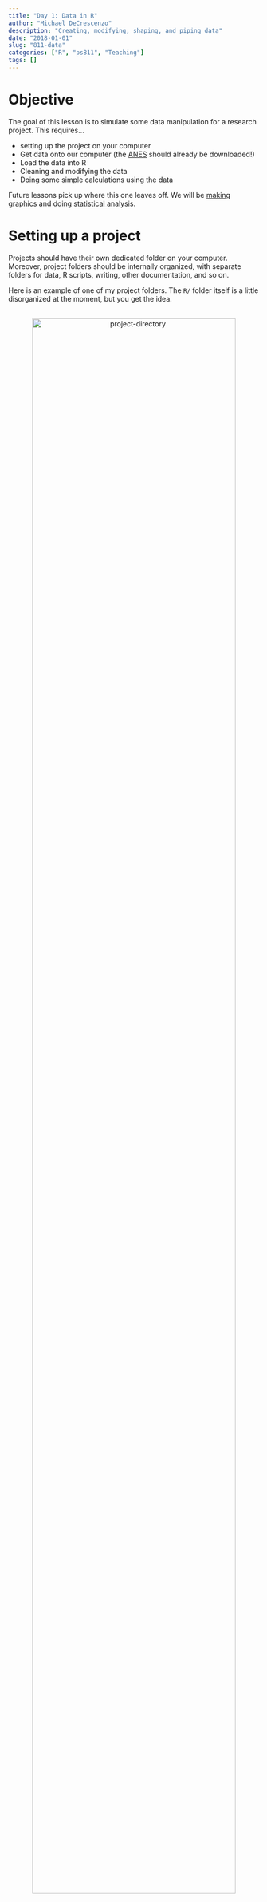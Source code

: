 ```yaml
---
title: "Day 1: Data in R"
author: "Michael DeCrescenzo"
description: "Creating, modifying, shaping, and piping data"
date: "2018-01-01"
slug: "811-data"
categories: ["R", "ps811", "Teaching"]
tags: []
---
```




# Objective

The goal of this lesson is to simulate some data manipulation for a research project. This requires...

- setting up the project on your computer
- Get data onto our computer (the [ANES](http://electionstudies.org/studypages/anes_timeseries_cdf/anes_timeseries_cdf.htm) should already be downloaded!)
- Load the data into R
- Cleaning and modifying the data
- Doing some simple calculations using the data


Future lessons pick up where this one leaves off. We will be [making graphics](811/811-graphics) and doing [statistical analysis](811/811-analysis).




# Setting up a project

Projects should have their own dedicated folder on your computer. Moreover, project folders should be internally organized, with separate folders for data, R scripts, writing, other documentation, and so on. 

Here is an example of one of my project folders. The `R/` folder itself is a little disorganized at the moment, but you get the idea.

<center>
  <br>
  <img src="img/dir.png" alt="project-directory" style="width: 90%;"/>
</center>
<br>

You should already have an `ps811/R/lessons/` folder. In that folder, create a `data/` folder to store the ANES data. You'll want to save any `.R` files you are using in the `R/` folder. Here's how I would recommend proceeding with R files for these lessons:

- Download any corresponding script files from [Canvas](https://canvas.wisc.edu/courses/86298)
- Create your own R file for following along and practicing with variations on the provided code (this will be largely based on the script file from Canvas)
- Optional: download the `.Rmd` file for these webpages from my [Github](https://github.com/mikedecr/site-source/tree/master/content/811). These files contain both code and the text on the web pages, but they are fairly easy to interpret. These files are easiest to use with Rstudio. Learn more [here](http://rmarkdown.rstudio.com/).

Some tips for setting up projects: 

- When you name your folders and files, use hyphens or underscores to separate words, not spaces. Something like `811-data-lesson.R` is better than `811 data lesson.R`. 
- Use short folder names when you can. File names as well. This makes your life easier for navigating directory pathways and version-controlling your work (e.g. with Git, which I recommend learning at some point soon).
- Avoid setting up the folders in ways that would require you to navigate *up* the directory tree. If that doesn't immediately make sense, see the section below.



# Directories

Just as you can look around your computer in the file browser ("Finder" on Mac and "Explorer" on Windows), R looks around your computer as well. The problem is, R is very stupid unless you tell it where to look for stuff.

If you open R, it looks some place on your computer by default. Here's where mine is looking right now.

```r
getwd()
```

If you type this command in R, it probably starts at the top of your user profile on your computer (e.g. `"/Users/michaeldecrescenzo/"`). If we want R to find our project files, however, we need to tell R to look in our project folder. Do this by setting the working directory. For example...

```r
setwd("~/folder/pathway/to/project")
```

You should set your directory to the `top` of the project folder, not all the way into the `data/` folder. You should do this because it's always easier to navigate down a folder tree than up a folder tree. The code for navigating *out* a folder, `..`, doesn't tell you which folder is the destination, so it can be confusing to depend on it. 



# Getting started

Let's install some packages that we will use. 

```r
install.packages("magrittr")
install.packages("tidyverse")
```

Once you install these packages, you should comment out the installation commands in your script file. We don't need to install them each time. 

Now load the packages so they can be used in this R session.

```r
library("magrittr")
library("tidyverse")
```

When you load the `tidyverse` package, you actually load several packages that are *part of* the Tidyverse. We'll explain what the Tidyverse is below.

You will notice that a warning message says that some function names in the `tidyverse` package "masks" some of the names in the `magrittr` and other packages. This means some of the object names in the packages are the same. This is *generally* something you should be watching out for, as your code may not work as intended. It is, however, not going to be a problem in this particular instance.


# Loading external data

With your directory set at the top of your current project, find the ANES data file using `list.files()`. You can look inside folders by adding the folder path as an argument. The ANES data should be in the `data/` folder.

```r
list.files()
list.files("data")
```

R has many functions for reading datasets into memory. They typically follow a format of `read.xyz()` (for base functions) or `read_xyz()` (for Tidyverse functions), where `xyz` refers to the file extension of interest. 

We want to read a Stata file, which has the `.dta` extension. Many web pages will recommend using the `foreign` package, but `foreign` is pretty outdated and fails with newer Stata files. I'd recommend the `haven` package. 

```r
# download the package
install.packages("haven")

# use the package to read the data
library("haven")
anes <- read_dta("data/anes_timeseries_cdf.dta")
```

This should take a few moments to load because the ANES cumulative file is a big file. Don't worry.

```r
anes <- haven::read_dta(here::here("static/data/anes_timeseries_cdf.dta"))
```



# Data frames

Most datasets you will work with in R are called "data frames." These are basically R's default dataset object. They are two-dimensional tables, but the columns (variables) have names. These are like the variable names we saw with Stata. What's different about Stata is that, with R, we can have as many datasets in R's current memory as we want. In Stata, you work with one table at a time.

Print the data to see what the table looks like.

```r
anes
```

Technically speaking, the `anes` object is called a "tibble", which is a special type of data frame created by the `tidyverse` package. Tibbles are different from ordinary data frames because they are prettier when they print out. If you want to see what I mean, you can coerce the `anes` object to a regular data frame and see the difference for yourself. You can enter the following code into R *at your own risk* and see the monstrosity that R tries to print out.

```r
as.data.frame(anes)
```

Suffice it to say that R will try to print out what you ask it to. Tibble objects assume that you normally don't want to print out something absolutely huge. 

There are a few handy functions for learning about data frames. 

We can get the number of rows. In this case, rows are survey respondents.

```r
nrow(anes) 
```

We can also get the number of columns (variables).

```r
ncol(anes)
```

You can print out the top or bottom of a data frame to get a glance of it.

```r
head(anes) 
tail(anes)
```

When we print the `anes` object, we don't get a full list of variable names (because there are so many). To get the full set of names, use the `names()` function.

```r
names(anes)
```


# Variables in a data frame

Here's a weird R thing.

Let's look at the `VCF0004` variable. The codebook (which you should have!) tells us that it's the election cycle variable. Let's print it out.

```r
VCF0004
```

You should get an error. 

Why? Because that variable isn't an object we can directly access. Why? Because it's *inside* the `anes` object, and R doesn't know if we have variables with similar names in different datasets, so it's being safe by not letting us access it directly. This is different from what we're used to with Stata, but that's because Stata confines you to one data table at a time. R lets you have as many objects as you want, so we have to be specific about which object we want to access.

To deal with this, we use the `$` character to tell R that a variable is located within a dataset. Let's demonstrate (using the `head()` function to shorten the output).

```r
head(anes$VCF0004)
```

That works. 

You can see the full list of objects that R can access directly like this:

```r
ls()
```

This is sometimes called R's "workspace" or R's current memory. There's no telling what these objects are from this output, only that there are objects with names in memory. They may have other objects "inside of" them or other accessible attributes, each of which require some other method to access them (the `$` for variables within data frames is *one way* of accessing an object's attributes).


# "Attaching" data, and why you should never do it

Or, "my rant on attaching"...

Others may have advised you that *attaching* packages is one way of getting around the annoying `$` notation for variables within data frames. 

Here's my advice. ***Never attach.*** Do not do it. It does not do what you think it does, and it creates so many more (invisible) problems than it solves:

- You may have other objects in R memory with the same names. Many R functions create objects-within-objects that have the same names. Attaching is asking for trouble.
- If attaching leads to a name clash, it can make some objects directly inaccessible by name. 
- Operations like sorting get weird when you attach. Sorting is usually something you want to do to a table of related variables at once. Attaching, however, conceptually ungroups these otherwise related vectors, and things like sorting become more difficult to mentally manage.
- As you become more advanced with R, you will have many related datasets with the same names floating around, and attaching will mess things up. I promise.

And so on. As a result, I'm declaring a strict (but in my opinion, defensible) policy around attaching: **You may not attach.** Do not attach data for your homework. Do not attach data for your final project. Do not attach data in a house or with a mouse. Attaching is a dangerous practice, and I will not endorse any use of it, especially not for newcomers to R.

Luckily for us (and all of the R community), the `tidyverse` package provides many tools that make attaching unnecessary. 



# The Tidyverse

Now, the good stuff.

The [Tidyverse](https://www.tidyverse.org/) describes itself as...

> ...an opinionated collection of R packages designed for data science. All packages share an underlying philosophy and common APIs. 

That philosophy is based on *tidy data*, which refers to data organization where (1) rows contain cases, (2) columns contain variables, and (3) cells contain variable values. 

Although this sounds simple, there are many data formats that do not fit that pattern. Legislative data, for example, is often represented as a vote matrix with legislators in rows and bills in columns. The cells, in turn, would contain `1`s and `0`s to indicate legislators' Yea and Nay votes, respectively, on each bill. A tidy legislative voting dataset, on the other hand, would have a legislator variable, a bill variable, and a vote variable. Both datasets contain the same information, but the organization of the data allow for different sorts of manipulations. And it so happens that the tidy organization is particularly helpful for doing a lot of powerful stuff with R with very little code. 

The Tidyverse is, historically, a collection of philosophicallly unified packages. The eponymous `tidyverse` package is a relatively new entity, which takes some of the most heavily used (but not all) Tidyverse components and places them into one package for convenience. The [packages in the Tidyverse](https://www.tidyverse.org/packages/) are all designed to make data tidy or manipulate already-tidy data. Moreover, the tools are designed with a coherent syntax that makes them easy for beginners to learn, easy to understand (when you read the code), easy to integrate into complex analysis, and easy for visualizing data. It is hard for me, as someone who has been using R for years, to describe to newcomers just how much the Tidyverse has changed the way R is done in the past few years.

One enormous change that the Tidyverse has brought to the world R is the integration and popularization of the pipe operator from the [`magrittr` package](https://cran.r-project.org/web/packages/magrittr/vignettes/magrittr.html). Although we will not cover the pipe operator until the end of this lesson, I encourage you ***not*** to view it as an afterthought. It drastically changes the way R is written and read, and I'd recommend you use it constantly.

For more resources about the Tidyverse (aside from this course), you can visit a webpage devoted to [such resources](https://www.tidyverse.org/learn/), which links you to the [R 4 Data Science](http://r4ds.had.co.nz/) book, a book on [`ggplot2`](https://github.com/hadley/ggplot2-book), and various [cheatsheets](https://www.rstudio.com/resources/cheatsheets/) for the constituent packages of the Tidyverse. I got my start using [this blog post](https://rpubs.com/bradleyboehmke/data_wrangling), which describes the pipe operator and two of the most important Tidyverse packages: `dplyr` and `tidyr`. We will cover the main points of the Tidyverse, but I would bookmark these resources for later browsing.

**One last note before *really* jumping in:** It is a conscious decision to focus on the Tidyverse at the expense of other approaches (namely, "base R"). As I wrote in [the online introduction to these R lessons](811/811-intro), this is because we have a limited time to make R fun and accessible, and base R is neither. That being said, you may encounter base R online and in replication materials for other studies, so you should be open to learning a little bit about it online. But I would encourage against making it your "default" mode of doing R. Hopefully you'll see how easy the Tidyverse is as we proceed!


# How `tidyverse` functions work

Tidyverse literature refers to its core functions as "verbs." These are functions that take a data frame and modify it. 

When you call one of these verbs, you declare the dataset name in the function. This removes the need to specify the dataset when you call a variable. R assumes that variables are located in the declared dataset. A generic example:

```r
dataset <- verb_name(dataset, verb_arguments = ...)
```

We will review the following `tidyverse` functions from the `dplyr` package...

- `rename()`: renaming variables
- `mutate()`: add/modify variables
- `select()`: grab certain columns (variables)
- `filter()`: grab certain rows (cases)
- `summarize()`: collapse/aggregate data (e.g. means)
- `group_by()`: create groups out of your data (e.g. for summarizing within group)
- `arrange()`: reordering rows
- various `join` functions: for *merging* data

And from the `tidyr` package (for making data tidy)

- `gather()`: turn many columns into one column (wide to long)
- `spread()`: turn one column into many columns (long to wide)

Most data manipulation tasks fall under the umbrella of one or more of these functions. This is what makes the Tidyverse so useful: it has a small number of very powerful tools that facilitate nearly all common data munging tasks.


# Renaming

The `rename()` function takes a data frame with one set of names, and it returns a data frame with different names. 

Here, we rename the following variables: 

- election year
- respondents' ratings of the two major US parties on a 7-pt ideological scale (1 "extremely liberal" to 7 "extremely conservative")
- respondents' placement of themselves on the same scale
- and a 7-pt index of party ID (Strong Democrat, Weak Democrat, Independent leaning Democrat, True Independent, Leaning Republican......)

```r
anes <- rename(anes, 
               cycle = VCF0004,
               libcon_demparty = VCF0503, 
               libcon_repparty = VCF0504, 
               libcon_self = VCF0803,
               pid7 = VCF0301)
```


# Modifying data

You can modify the columns of a dataset by creating new variables or modifying existing variables. The `mutate()` function takes a data frame and either adds or overwrites columns as specified.

We'll use `mutate()` to recode some variables. To understand the recoding task, we'll first look at the ideological self-placement variable.

```r
table(anes$libcon_self, exclude = NULL)
```

Only the values 1--7 are valid. We want to recode everything else as `NA`. There are many ways to do this.

## The `ifelse()` function

The `ifelse()` function follows the following psueocode:

```
if (this) then {that} 
  else {something else}
```

Phrased differently, it checks if something in the data is true, and if it's true it does *A*, and if it's false it does *B*. Here it is in action within a call to `mutate()`. The function is long, so I have to get creative with code indentation to make it readable, so bear with me.

```r
# ifelse(logical test, result if TRUE, result if FALSE)
anes <- mutate(anes, 
  libcon_self = 
    ifelse(libcon_self == 0 | libcon_self >= 8 | is.na(libcon_self), 
           NA, 
           libcon_self),
  libcon_demparty = ifelse(libcon_demparty %in% 1:7, libcon_demparty, NA))
 ```

We recode two variables in this `mutate()` call. We use `ifelse()` in slightly different ways.

- If `libcon_self` is 0 *or* greater than or equal to 8 *or* NA, then recode to `NA`, else recode to the existing value of `libcon_self` (i.e. no change). 
- If `libcon_demparty` is an integer value 1 through 7, keep it the way it is, else recode to `NA`. We'll return to the `%in%` operator at the end of this section.

Read the binary logical operators as follows:

- `A == B`: A is equal to B
- `A >= B`: A is greater than or equal to B
- `A <= B`: A is less than or equal to B
- `A | B`: A or B
- `A & B`: A and B

Notice that nothing can be *equal to* `NA`. That's because `NA` isn't a value; it's a stand-in. Use the `is.na()` function instead.

## The `case_when()` function

When we have multiple rules stacked on top of another, things can get hairy. Pseudocode: 
```
if (this) {that} 
  else {if (this) {that} 
         else {if (this) {that} 
                 else {something else} } }
```

This would be difficult to code with `ifelse()`, because we would need to nest multiple `ifelse()` calls inside of each other, which is tedious and prone to mistakes.

We can avoid this using the `case_when()` function, which bills itself as a "vectorized `ifelse()`." Here it is in action:

```r
anes <- mutate(anes,
  libcon_repparty = case_when(
                      libcon_repparty == 1 ~ libcon_repparty,
                      libcon_repparty == 2 ~ libcon_repparty,
                      libcon_repparty %in% c(3, 4) ~ libcon_repparty,
                      libcon_repparty %in% (5:7) ~ libcon_repparty),
  pid7 = case_when(pid7 %in% 1:7 ~ pid7))
```

The replacement value comes after the `~`. Translated:

- If `libcon_repparty` is equal to 1, replace with `libcon_repparty` (i.e. keep the same). If it is 2, keep the same. Same with values 3 and 4, and 5 through 7. The only reason I break these into different conditions is to show you different ways to do this logical matching.
- If the `pid7` variable is an integer value 1 through 7, keep it the same.

Something you should know about `case_when()` is that any value of an existing variable that is not logically matched will be automatically recoded to `NA`. You can override the automatic recoding by specifying a catch-all recode value, `TRUE ~ catch_all_replacement`. 

The above code also features the `%in%` operator, which is a godsend. It is useful because...

- `x == (1 | 2 | 3)` doesn't work
- `x == 1 | x == 2 | x == 3` works but is annoying

Instead, it is easier to type `x %in% c(1, 2, 3)` (or `x %in% 1:3` if matching adjacent integers). What this means is "x is in the set of {1, 2, 3}." It works like the $\in$ operator in set theory.


## Tips for recoding

Depending on what you're doing, you may not find it valuable to recode the original data. Instead you might create a new variable that modifies the original. If you want to pitch the original variables later, you can do it with the `select()` function (described below), but at least you don't need to muck through lots of code to get the originals back. You can just...not delete them.

When you recode new variables, you might want to compare the new and old variables using the `table()` function.

I try to consolidate all of my data cleaning tasks into as few calls to `mutate()` as possible. This makes it easy to retrace your steps. In fact, I usually devote an entire `.R` file in my project solely to cleaning the original data. Once the data are clean, I save a cleaned dataset, and then load the cleaned dataset for subsequent analyses.


## Variables from other variables

Intuitively, you can create variables from other variables. 

Here, we calculate the ideological distance between one's self placement and their placement of the two parties. We also calculate how far apart they perceive the parties to be. The sign of the result ($+/-$) indicates the ideological direction of the difference. Negative values indicate that respondents find themselves to be more liberal than a party, or that they find the Republican Party to be more liberal than the Democratic Party (which would be weird, but hey, that's survey data for you). 

```r
anes <- mutate(anes, 
               dem_distance = libcon_self - libcon_demparty,
               rep_distance = libcon_self - libcon_repparty,
               party_distance = libcon_repparty - libcon_demparty)
```

`mutate()` is great because you can create a variable in one line and use it in another line, without ending the `mutate()` call. Pretty convenient! Here's an example.

```r
data_frame(x = 1:3, 
           y = 4:6, 
           z = x + y, 
           abc = z * z)
```

Side note: this also shows how you can create data frames using the `data_frame()` function.


## Manipulating factors and strings

You should check out the `forcats` and `stringr` packages. They are tools for manipulating factors and strings, respectively, and are loaded when you load the `tidyverse` package. We will revisit these when we discuss graphics in the next lesson.




# Selecting columns

Maybe you don't need all these variables for something. You can select specific variables using the `select()` function.

```r
select(anes, cycle, pid7)
```

(The `pid7` variable is only `NA` because the variable isn't valid for very old survey years. There is nothing wrong here.)

There are various "select helper" functions that aid us in selecting variables. Let's look at the last of the variable names that we've created:

```r
tail(names(anes))
```

We can select a range of variables using the `:` operator, kind of analogous to the way we can create sequences of integers. He we will grab the variables between `dem_distance` and `party_distance`.

```r
select(anes, cycle, dem_distance:party_distance)
```
Again, the `NA` values are just because of the survey year that we can see in the preview.

We can select variables by partial name matches.

```r
select(anes, cycle, contains("libcon"))
```


We can specify variables to *drop* a negative sign, or include a code that says "all of the remaining variables." 

```r
select(anes, -cycle, matches("."))
```

Learn more about select helpers in the help file (`?select`).


# Filtering rows (subsetting)

Let's say we only want some of the cases. Use the `filter()` function and a logical test to identify the cases you want.

The following code says, keep the cases where `cycle` is equal to `2012`. 

```r
filter(anes, cycle == 2012)
```

We can make these operations more complicated if we want---e.g. selecting presidential years using the modulo operator `%%`.

```r
# if (remainder from cycle / 4) is 0
presidentials <- filter(anes, (cycle %% 4) == 0) 
table(presidentials$cycle, exclude = NULL)
```

Because `cycle %% 4` is just a logical vector, we can use it (and other complex expressions) to specify the criteria for our case selection.


# Summarizing

`summarize()` will process multiple observations into summary statistics. This is also known as "collapsing" or "aggregating."

Here we try to find the mean ideological distance between the two parties (as judged by the respondents).

```r
summarize(anes, 
          mean_party_distance = mean(party_distance),
          mean_party_distance_na = mean(party_distance, na.rm = TRUE))
```

This example also highlights how some functions (such as `mean()`) fail if we don't force it to remove `NA` values from the calculation.


# Grouping and summarizing

Most of the time you will use `summarize()` in conjunction with `group_by()`, which (as it sounds) groups the data by some selection of variables. It doesn't modify the cells in any way; it only implicitly partitions the data for later calculations.

For instance, let's say we want to do the above calculation but within each election year. 

```r
# filter out some cases so we can see the results
s <- filter(anes, cycle >= 1992)

# group the data
s <- group_by(s, cycle)

# summarize the grouped data
summarize(s, 
          n = n(),
          mean_party_distance_na = mean(party_distance, na.rm = TRUE))
```

A data frame can later be ungrouped with (wait for it...) `ungroup()`.

Here we also see the `n()` function, which behaves like `nrow()` but within `tidyverse` functions. If the dataset is grouped, `n()` returns the sample size in each group. 

`group_by()` and `n()` also work with `mutate()`. For example, if we wanted to calculate an ideological Z-score for respondents in each election year, we could group by election year and then standardize the scores.

```r
z <- mutate(group_by(anes, cycle), 
            libcon_std = (libcon_self - mean(libcon_self, na.rm = TRUE)) / 
                         sd(libcon_self, na.rm = TRUE))
```

To check this, the mean and standard deviation in each year should be about 0 and 1, respectively. I'm limiting the election cycles we're looking at to presidential years. (We can see when they started asking respondents about ideological self-placement.)

```r
summarize(filter(z, (cycle %% 4) == 0), 
          mean = mean(libcon_std, na.rm = TRUE),
          sd = sd(libcon_std, na.rm = TRUE))
```

Note how I'm nesting these functions using the order of operations. The data I'm passing to `summarize()` is actually the result of the `filter()` command. The section on the pipe operator will help us unpack these operations and make them more linear(!).


# Sorting data

We can sort data frames using `arrange()`. By default, sorting happens in ascending order: 1 followed by 2, and son on. You can sort variables by descending order using the `desc()` function within `arrange()`. You can also sort by multiple variables at once. 

```r
arr <- select(anes, cycle, party_distance) 
arrange(arr, desc(cycle), party_distance)
```

Get a sense for the sorting precedence with this toy example.

```r
d <- data_frame(x = c(1, 1, 2, 2), 
                y = c(1, 2, 1, 2))
d
# sort by y and then by x (meaning, x within y)
arrange(d, y, x)
```


# Joining (merging) 

Because the ANES is so big, this concept will be clearer if we use a toy example. Here we have two datasets with some overlapping cases and some non-overlapping cases.

```r
(data1 <- data_frame(case = 1:3, 
                     var1 = c("a", "b", "c")))
(data2 <- data_frame(case = 2:4, 
                     var2 = c("x", "y", "z")))
```

Both datasets contain cases 2 and 3, but only one dataset contains case 1 and the other dataset contains case 4. So we have partially-overlapping data frames.

What we want to accomplish is putting these datasets together into one table, matching data to the appropriate cases.

The `full_join()` function keeps all cases from both datasets. Non-matching cells are filled with `NA` by default, but you can specify replacement values for non-matches if you wish.

```r
full_join(data1, data2, by = "case")
```

Note: You can merge along multiple variables using `by = c("var1", "var2", ...)`. If you want to match dyad-years, you would want to match both the dyad and the year.Here's a pretend example using stylized Correlates of War and M.I.D.s data.

```r
full_join(cow, mids, by = c("country1", "country2", "year"))
```


`left_join()` keeps all cases from left dataset. If the right dataset can't fill a cell in the left dataset, the result is `NA`. If the right dataset has cases that don't fit into the left, they disappear.

```r
left_join(data1, data2, by = "case")
```


`right_join()` is similar but keeps all cases from right dataset. Unmatched variables again default to `NA`.

```r
right_join(data1, data2, by = "case")
```



`inner_join()` keeps only cases with matches in both datasets.

```r
inner_join(data1, data2, by = "case")
```

`anti_join()` is different. It keeps only the *unmatched* cases (from the left dataset only). This is helpful for diagnosing a problem with an imperfect attempt to join two data frames.

```r
anti_join(data1, data2, by = "case")
anti_join(data2, data1, by = "case")
```



# Tabulating

We'll now introduce some simple functions for tabulating data. This is one area where base functions remain useful, because they're quite easy to use.

`table()` produces a frequency table. We can add the `exclude = NULL` argument to force R to print the instances of `NA` (which it does not do by default).

```r
table(anes$libcon_self, exclude = NULL)
```

We can turn frequencies into proportions by wrapping a table object with `prop.table()`.

```r
prop.table(table(anes$libcon_self, exclude = NULL))
```

You may want to round these proportions to get more manageable values.

```r
round(prop.table(table(anes$libcon_self, exclude = NULL)), 3)
```

Notice how these are nested functions, like $f(g(h(x)))$. This is the kind of flexibility that we like about R.

To make two-way tables, the first variable prints as rows, and the second as columns. 

```r
table(anes$pid7, anes$libcon_self, exclude = NULL)
```

By default, `prop.table()` estimates proportions out of the entire table. You can estimate proportions within rows or columns using the `margin` argument. `margin = 1` calculates the fraction within a row, `margin = 2` calculates the fraction within a column.

```r
tab <- table(anes$pid7, anes$libcon_self, exclude = NULL)
ptab <- prop.table(tab, margin = 1)
round(ptab, 3)
```

# Tidy tables

Objects returned by tables are a `table` object type, which are useful for examining things on your own but don't play nicely with other tools, especially not when you want to export your results (e.g. to ${\mathrm{\LaTeX}}$). If you want to incorporate the results of a tabulation into other data frame operations (the likes of which we've been learning about), there are some Tidyverse-style tabulating functions. They have the added benefit of playing nicely with $n$ many variables instead of two at a time (that's tidy data for you).

```r
count(anes, cycle, pid7)
```

They contain the same information as a `table()` object, but the tidy data format puts variables into columns, cases in rows, and values in cells.

To get proportions, mutate the resulting table as desired. Here we get the proportion of each partisan identity within each election cycle. Group on the cycle and then dividing each count by the sum within the cycle.

```r
(tab <- count(anes, cycle, pid7))

mutate(group_by(tab, cycle), 
       n_in_cycle = sum(n, na.rm = TRUE),
       p = n / n_in_cycle,
       p = round(p, 3))
```

The `count()` function also handles sample weights. 

```r
count(filter(anes, cycle >= 2000), 
      cycle, pid7, wt = VCF0009z)
```

The "counts" are no longer whole numbers, thanks to the survey weights.



# Tidyr functions

This concludes today's foray into the `dplyr` family of functions. Now we'll switch to the `tidyr` functions. The main difference is that `dplyr` tends to *change* data while `tidyr` simply moves it around.

We'll talk about "wide" and "long" data. 

- Wide data might be data from multiple time periods, where variables from different time periods are represented as different columns. So we might have different `x` and `y` variables from three different time periods as columns named `x1`, `x2`, `x3`, `y1`, `y2`, `y3`.
- Long data would have the same information as the wide data, but instead of different variables for time periods, we stack the time periods on top of one another into one variable. So we would have variables for `x` and `y` as well as a `time_period` variable to indicate which observations come from which wave. 

When we shape data, what we're really doing is moving data around (also called "reshaping") to make it long (elongating) or wide (widening). 


# Elongating with `gather()`

Gathering will take multiple columns and stack the cells into one variable (with an accompanying variable for labeling). 

Here is an example using the ideological distance variables from above. First we have to prep some data so we can see how this works.

```r
# keep only certain variables
d <- select(anes, cycle, dem_distance, rep_distance)
# keep certain election years
d <- filter(d, cycle %in% c(2004, 2008, 2012))
# get mean in each year
d <- summarize(group_by(d, cycle), 
               dem_distance = mean(dem_distance, na.rm = TRUE),
               rep_distance = mean(rep_distance, na.rm = TRUE))
d
```

We'll gather the two distance variables into one variable, with another variable to indicate which party we're contrasting.

```r
# gather(data, resulting key, resulting value, initial varlist)
l <- gather(d, key = party, value = distance, dem_distance, rep_distance)
l
```

You could maybe recode the `party` variable to make it prettier, depending on your needs later on. 

Select helper functions also work for selecting which variables to gather.

```r
# gather(data, key, value, varlist)
gather(d, key = party, value = distance, contains("distance"))
```


# Widening data with `spread()`

Spreading is the opposite of gathering. It takes a column and unstacks it into several columns. We need a corresponding label variable also, which becomes the variable names. Observe:

```r
l
spread(l, key = party, value = distance) 
```



# Piping data

Now that we have covered some essential tools for wrangling data, let's tie it all together with the concept of piping.

Let's start by identifying the problem. Data processing requires a lot of steps (each represented by the functions we have learned so far). Many of these steps are related. Can we string these operations together in a way that is easy to understand and easy to write?

One way to sew multiple operations together is with nested functions. Just as we can nest functions in math like $f(g(h(x)))$, we can also do this with R. The problem with this is that the order of operations creates an unintuitive reading experience---we have to read from the inside out. The code becomes ugly and difficult to interpret.

```r
tidy_data <- gather(summarize(group_by(filter(select(dataset, ...), ...), ...), ...), ...)
```

Another way would be to break up the operation into multiple lines. The problem with this method is that it is verbose and creates a lot of redundancy with object assignment (which can slow down your code with big datasets).

```r
d <- select(dataset, ...)
d <- filter(d, ...)
d <- group_by(d, ...)
d <- summarize(d, ...)
d <- gather(d, ...)
```

We'll use the pipe operator `%>%` to make this process easier. The pipe operator takes a left-hand side object and "pipes" it into a right-hand side function. It sounds trivial, but just wait. Here is how it works. We'll use `x` to represent data and `f` to represent functions. 

- By default, `x %>% f()` sets `x` as the first argument in `f`. So `f(x)` is equivalent to `x %>% f()`.
- If `x` is needed elsewhere inside of `f` besides the first argument, we can use `.` to stand-in for `x`. For example, `f(arguments, data = x)` is equivalent to `x %>% f(arguments, data = .)`. 
- If only one argument is needed, the parentheses on `f()` could be omitted. So `f(x)` is equivalent to `x %>% f(.)` is equivalent to `x %>% f()` is equivalent to `x %>% f`. I would recommend not omitting parentheses, however, because keeping parentheses makes it easier to see which names are associated with data and which names are associated with functions. 

The pipe operator allows you to do multiple dataset operations in a *linear* fashion without creating a ton of intermediary objects. The above processing task could be written as the following "pipe chain."

```r
d <- dataset %>%
  select(...) %>%
  filter(...) %>%
  group_by(...) %>%
  summarize(...) %>%
  gather(...) %>%
  print() 
```

Adding `print()` at the end of the chain will print `d` after the results of the pipe chain are assigned to `d`.

As we can see, the pipe chain has made our code linear and readable, and it makes our workflow more straightforward and efficient (because we can *think* linearly again). Reading a complex set of operations linearly isn't normally something you can easily do with programming, so we should really appreciate this!

Here's an example using real data. The pipe chain makes it extremely easy to understand exactly what the code is doing. This is thanks both to the pipe itself, but also the ease with which each `tidyverse` function can be interpreted by an observer.

```r
l <- anes %>%
  select(cycle, contains("distance")) %>%
  filter(cycle %in% c(2004, 2008, 2012)) %>%
  group_by(cycle) %>%
  summarize(n = n(),
            Democratic = mean(dem_distance, na.rm = TRUE),
            Republican = mean(rep_distance, na.rm = TRUE)) %>%
  gather(key = party, value = distance, Democratic, Republican) %>%
  print() 
```

We can use pipes to simplify other tasks from earlier in this lesson, like processing a table using proportions and rounding but without all of the nested functions.

```r
table(anes$pid7, anes$libcon_self, exclude = NULL) %>% 
  prop.table(margin = 1) %>%
  round(3)
```



Pipe chains are efficient for modifying a dataset before plotting. Here is a quick plot from the data we just created (showing that the mean individual sees themselves as more conservative than the Democrats and more liberal than the Republicans).

```r
ggplot(l, aes(x = cycle, y = distance)) +
  geom_hline(yintercept = 0) +
  geom_line(aes(color = party)) +
  geom_point(aes(color = party), size = 2) +
  scale_color_manual(values = c("dodgerblue", "orangered")) +
  labs(x = "Election Cycle",
       y = "Ideological Distance (self minus party)",
       color = "Party",
       title = "Ideological Distance from the Two Major Parties",
       subtitle = "Positive values indicate that the respondent identifies as more conservative than the target party",
       caption = "Data: ANES from select years") +
  theme_bw()
```

If your text editor has the capability, *create a keyboard shortcut for the pipe operator!* I create this kind of thing with Sublime Text all the time. Rstudio can do it as well. Here's what I do:

- `super + .` creates a pipe
- `super + shift + .` creates a pipe and adds a new line
- relatedly, I use `super + shift + ,` to create an assignment operator (`<-`).



# Other helpful pipes

There is one other helpful pipe-like operator that we will talk about: `%$%`. It tells a right-hand function that the variable names in the function come from the left-hand dataset. It doesn't pipe the entire dataset per se; it only says "look here for variable names." The two following commands do the same thing:

```r
table(anes$pid7)
anes %$% table(pid7)
```

This will become more useful when you have a complex function that requires multiple variable names.

```r
# notice which pipe I use after 'anes'
# I use the ordinary pipe to pass entire objects to the following function
anes %$% 
  table(pid7, libcon_self, exclude = NULL) %>% 
  prop.table(margin = 1) %>%
  round(3)
```


# Saving data

You can write or save data from R with many `write.xyz` or `save.xyz` functions. I usually prefer to save data in an R-specific format. 

```r
saveRDS(anes, "data/anes-modified.RDS")
```

```r
saveRDS(anes, here::here("static/data/anes-modified.RDS"))
```

If it's possible that someone using Stata (or some other software) might be using your data, you might save in a more accessible format such as `.csv`.

```r
write_csv(anes, "data/anes-modified.csv")
```

R can read and save to a multitude of file types, including `.dta` for Stata (RIP Stat/Transfer). Some packages provide "swiss-army-knife" data input/output services, such as the `import()` function in Thomas Leeper's `rio` package.


# Summary

There is a lot more "nitty gritty" when it comes to data management in R than in Stata. Luckily, the `tidyverse` provides powerful tools that do a lot of heavy lifting for you. Moreover, these tools have a coherent, shared interface which makes them easy to use and understand. Although we covered piping last, you should not view it as an optional afterthought. It is extremely useful, and you will be much more efficient with R if you embrace it. Make sure you are comfortable with piping, `dplyr`, and `tidyr` before beginning the [lesson on graphics](811/811-graphics).

There are some data-munging tasks that we will cover in the final lesson:

- Writing your own functions
- Loops (and why you should not use them)
- `apply()` functions (and why you should use them instead of loops)
- Nesting and mapping, a tidy (and parallel!) method for applying complex functions across many datasets at once.



# Postscript on coding style

I would talk about coding style, but others can probably do that better than I can (though you can check the R scripts on Canvas for do-as-I-do examples). You can find lots of style guides for R online. They will broadly agree on how to write R with good style, but they won't agree on every fine point. Here are some that I endorse:

- a [short style guide](http://adv-r.had.co.nz/Style.html) by Hadley Wickham that will put you on the right track
- a [longer style guide](http://style.tidyverse.org/) (again by Wickham) that has general style guidance but also guidance specifically for working with the `tidyverse`, for those who want to be a little more obsessive about their programming style

